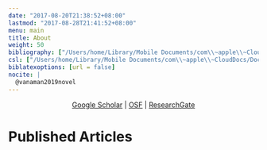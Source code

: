 ```yaml
---
date: "2017-08-20T21:38:52+08:00"
lastmod: "2017-08-28T21:41:52+08:00"
menu: main
title: About
weight: 50
bibliography: ["/Users/home/Library/Mobile Documents/com\\~apple\\~CloudDocs/Documents/Research and Writing/Misc/MyRefs/MyRefs.bib"]
csl: ["/Users/home/Library/Mobile Documents/com\\~apple\\~CloudDocs/Documents/Research and Writing/Misc/MyRefs/apa-6th-edition.csl"]
biblatexoptions: [url = false]
nocite: | 
  @vanaman2019novel
---
```


<center>

[Google Scholar]( https://scholar.google.com/citations?user=dQ_TbawAAAAJ&hl=en) | [OSF](osf.io/4hz9q) | [ResearchGate](https://www.researchgate.net/profile/Matthew_Vanaman)

</center>

# Published Articles





